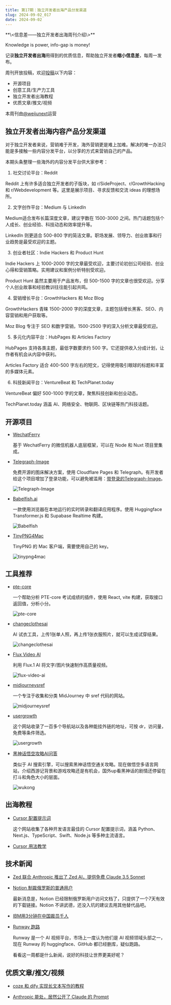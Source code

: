 ```yaml
---
title: 第17期：独立开发者出海产品分发渠道
slug: 2024-09-02_017
date: 2024-09-02
---
```


<Aside>
**\<信息差——独立开发者出海周刊介绍\>**

Knowledge is power, info-gap is money!

记录**独立开发者出海**用得到的优质信息，帮助独立开发者**缩小信息差**，每周一发布。

周刊开放投稿，欢迎[投稿](https://github.com/weijunext/gap.weijunext.com/issues)以下内容：
- 开源项目
- 创意工具/生产力工具
- 独立开发者出海教程
- 优质文章/推文/视频

本周刊由[@weijunext](https://x.com/intent/follow?screen_name=weijunext)运营
</Aside>

## 独立开发者出海内容产品分发渠道

对于独立开发者来说，营销难于开发，海外营销更是难上加难。解决的唯一办法只能是多接触一些内容分发平台，以分享的方式来营销自己的产品。

本期头条整理一些海外的内容分发平台供大家参考：

1. 社交讨论平台：Reddit

  Reddit 上有许多适合独立开发者的子版块，如 r/SideProject、r/GrowthHacking 和 r/Webdevelopment 等。这里是展示项目、寻求反馈和交流 ideas 的理想场所。

2. 文字创作平台：Medium 与 LinkedIn

  Medium适合发布长篇深度文章，建议字数在 1500-3000 之间。热门话题包括个人成长、创业经验、科技动态和效率提升等。

  LinkedIn 则更适合 500-800 字的简洁文章。职场发展、领导力、创业故事和行业趋势是最受欢迎的主题。

3. 创业者社区：Indie Hackers 和 Product Hunt

  Indie Hackers 上 1000-2000 字的文章最受欢迎，主要讨论初创公司经验、创业心得和营销策略。实用建议和案例分析特别受欢迎。

  Product Hunt 虽然主要用于产品发布，但 500-1500 字的文章也很受欢迎。分享个人创业故事和经验教训往往能引起共鸣。

4. 营销增长平台：GrowthHackers 和 Moz Blog

  GrowthHackers 青睐 1500-2000 字的深度文章，主题包括增长黑客、SEO、内容营销和用户获取等。

  Moz Blog 专注于 SEO 和数字营销，1500-2500 字的深入分析文章最受欢迎。

5. 多元化内容平台：HubPages 和 Articles Factory

  HubPages 支持各类主题，最低字数要求约 500 字。它还提供收入分成计划，让作者有机会从内容中获利。

  Articles Factory 适合 400-500 字左右的短文，记得使用吸引眼球的标题和丰富的多媒体元素。

6. 科技新闻平台：VentureBeat 和 TechPlanet.today

  VentureBeat 偏好 500-1000 字的文章，聚焦科技创新和创业动态。

  TechPlanet.today 涵盖 AI、网络安全、物联网、区块链等热门科技话题。


## 开源项目

- [WechatFerry](https://github.com/wechatferry/wechatferry/)

  基于 WechatFerry 的微信机器人底层框架，可以在 Node 和 Nuxt 项目里集成。

- [Telegraph-Image](https://github.com/cf-pages/Telegraph-Image)

  免费开源的图床解决方案，使用 Cloudflare Pages 和 Telegraph。有开发者给这个项目增加了登录功能，可以避免被滥用：[带登录的Telegraph-Image](https://github.com/fisherdaddy/Telegraph-Image)。

  ![Telegraph-Image](/assets/017/telegraph-image.webp)

- [Babelfish.ai](https://github.com/supabase-community/babelfish.ai)

  一款使用浏览器在本地运行的实时转录和翻译应用程序。使用 Huggingface Transformer.js 和 Supabase Realtime 构建。

  ![Babelfish](/assets/017/babelfish.webp)

- [TinyPNG4Mac](https://github.com/kyleduo/TinyPNG4Mac)

  TinyPNG 的 Mac 客户端，需要使用自己的 key。

  ![tinypng4mac](/assets/017/tinypng4mac.webp)


## 工具推荐

- [pte-core](https://chromewebstore.google.com/detail/pte-core-sub-scores/hibclclepijigjnfdkmkfhjogfhgicda)

  一个帮助分析 PTE-core 考试成绩的插件，使用 React, vite 构建，获取接口返回值，分析小分。

  ![pte-core](/assets/017/pte-core.webp)

- [changeclothesai](https://changeclothesai.online/)

  AI 试衣工具，上传1张单人照，再上传1张衣服照片，就可以生成试穿结果。

  ![changeclothesai](/assets/017/changeclothesai.webp)

- [Flux Video AI](https://flux-ai.io/flux-video-ai/)

  利用 Flux.1 AI 将文字/图片快速制作高质量视频。

  ![flux-video-ai](/assets/017/flux-video-ai.webp)

- [midjourneysref](https://midjourneysref.com/)

  一个专注于收集和分类 MidJourney 中 sref 代码的网站。

  ![midjourneysref](/assets/017/midjourneysref.webp)

- [usergrowth](https://usergrowth.link/)

  这个网站收录了一百多个导航站以及各种能挂外链的地址，可按 dr，访问量，免费等条件筛选。

  ![usergrowth](/assets/017/usergrowth.webp)

- [黑神话悟空攻略AI问答](https://wukong.today/)

  类似于 AI 搜索引擎，可以搜索黑神话悟空通关攻略。现在做悟空多语言网站，介绍西游记背景和游戏攻略还是有机会，国外up看黑神话的剧情还停留在打斗和角色大小的层面。

  ![wukong](/assets/017/wukong.webp)


## 出海教程

- [Cursor 配置提示词](https://cursor.directory/)

  这个网站收集了各种开发语言最佳的 Cursor 配置提示词，涵盖 Python、Next.js、TypeScript、Swift、Node.js 等多种主流语言。

- [Cursor 用法教学](https://www.youtube.com/watch?si=mMQ2kNB5haEEM5Bf&v=yk9lXobJ95E&feature=youtu.be)


## 技术新闻

- [Zed 联合 Anthropic 推出了 Zed AI，提供免费 Claude 3.5 Sonnet](https://zed.dev/blog/zed-ai)

- [Notion 制裁俄罗斯的普通用户](https://www.notion.so/help/restrictions-for-customers-based-in-russia)

  最新消息是，Notion 已经限制俄罗斯用户访问文档了，只提供了一个7天有效的下载链接。Notion 不讲武德，还没入坑的建议去用其他替代品吧。

- [IBM用3分钟在中国裁员千人](https://www.thepaper.cn/newsDetail_forward_28535434)

- [Runway 跑路](https://huggingface.co/runwayml)

  Runway 是一个 AI 视频平台，市场上一度认为他们是 AI 视频领域头部之一，现在 Runway 的 huggingface、GitHub 都已经删库，疑似跑路。

  看看这一周都是什么新闻，说好的科技让世界更美好呢？


## 优质文章/推文/视频

- [coze 和 dify 实现长文本写作的教程](https://hcn5fnwbs1kx.feishu.cn/wiki/M8PDw1rDViQg7WkCWY4ccyEsnGg)

- [Anthropic 能处，居然公开了 Claude 的 Prompt](https://docs.anthropic.com/en/release-notes/system-prompts#july-12th-2024)
